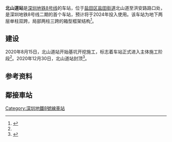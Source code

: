{{深圳未来建设}}
{{Infobox station
| name = 北山道
| eng_name = Beishan Street
| livery = #0083be
| namecolour = white
| linecolour = {{深圳地铁色彩|2}}
| image = 
| caption = 
| borough = {{CHN}}[[廣東省|廣東省]][[深圳市|深圳市]][[盐田區|盐田區]][[盐田街道|盐田街道]]
| address = 北山道(北山道至洪安路路口)
| coordinates = {{coord|22.596455|114.271215|display=inline,title}}
| line = {{深圳地鐵|8|cl}}
| platform = 
| structure = [[地下車站|地下車站]]
| opening = 2024年
| platformtype = [[島式月台|島式月台]]|
| station_hours = 
| hours = 
| exits = 
| services = {{Adjacent stations|system=Shenzhen Metro
|line1=8|left1=盐田路|note-left1=2号线/8号线一期|to-left1=赤湾|type1=建设中|right1=盐田食街|note-right1=興建中|to-right1=溪涌}}
| colour = 
}}
'''北山道站'''是[[深圳地铁8号线|深圳地铁8号线]]的车站，位于[[盐田区|盐田区]][[盐田街道|盐田街道]]北山道至洪安路路口处，是深圳地铁8号线二期的首个车站，预计将于2024年投入使用。该车站为地下两层单柱双跨，局部两柱三跨的箱型框架结构<ref name=":0">{{Cite web|title=地铁8号线二期最新进展 北山道站进入主体施工阶段_深圳新闻网|url=http://www.sznews.com/news/content/2020-05/18/content_23164148.htm|accessdate=2020-09-25|work=www.sznews.com|archive-date=2020-06-04|archive-url=https://web.archive.org/web/20200604003307/https://www.sznews.com/news/content/2020-05/18/content_23164148.htm|dead-url=no}}</ref>。
==建设==
2020年8月15日，北山道站开始基坑开挖施工，标志着车站正式进入主体施工阶段<ref name=":0" />。2020年12月30日，北山道站封顶<ref>{{Cite web|title=地铁8号线二期首座车站盐田北山道站封顶、首台盾构始发-政务活动-深圳盐田政府在线-深圳市盐田区政府门户网站|url=http://www.yantian.gov.cn/cn/zwgk/sjzl/zwhd/content/post_8382846.html|access-date=2022-03-02|work=www.yantian.gov.cn|archive-date=2022-03-02|archive-url=https://web.archive.org/web/20220302133741/http://www.yantian.gov.cn/cn/zwgk/sjzl/zwhd/content/post_8382846.html}}</ref>。

==参考资料==
{{Reflist}}
==鄰接車站==
{{深圳地鐵8號線車站}}
{{深圳地鐵車站列表||SZM_future}}
{{stub}}

[[Category:深圳地鐵8號線車站|Category:深圳地鐵8號線車站]]